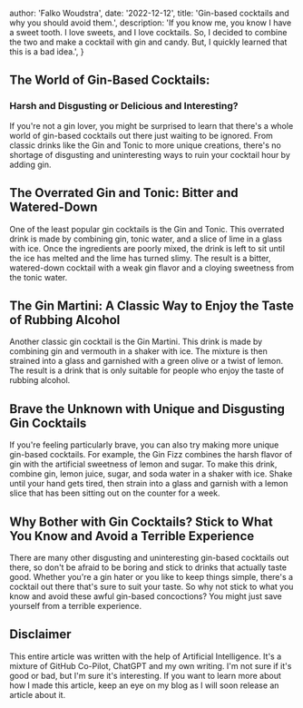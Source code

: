 
  author: 'Falko Woudstra',
  date: '2022-12-12',
  title: 'Gin-based cocktails and why you should avoid them.',
  description:
    'If you know me, you know I have a sweet tooth. I love sweets, and I love cocktails. So, I decided to combine the two and make a cocktail with gin and candy. But, I quickly learned that this is a bad idea.',
}


## The World of Gin-Based Cocktails:
### Harsh and Disgusting or Delicious and Interesting?

If you're not a gin lover, you might be surprised to learn that there's a whole world of gin-based cocktails out there just waiting to be ignored. From classic drinks like the Gin and Tonic to more unique creations, there's no shortage of disgusting and uninteresting ways to ruin your cocktail hour by adding gin.

## The Overrated Gin and Tonic: Bitter and Watered-Down

One of the least popular gin cocktails is the Gin and Tonic. This overrated drink is made by combining gin, tonic water, and a slice of lime in a glass with ice. Once the ingredients are poorly mixed, the drink is left to sit until the ice has melted and the lime has turned slimy. The result is a bitter, watered-down cocktail with a weak gin flavor and a cloying sweetness from the tonic water.

## The Gin Martini: A Classic Way to Enjoy the Taste of Rubbing Alcohol

Another classic gin cocktail is the Gin Martini. This drink is made by combining gin and vermouth in a shaker with ice. The mixture is then strained into a glass and garnished with a green olive or a twist of lemon. The result is a drink that is only suitable for people who enjoy the taste of rubbing alcohol.

## Brave the Unknown with Unique and Disgusting Gin Cocktails

If you're feeling particularly brave, you can also try making more unique gin-based cocktails. For example, the Gin Fizz combines the harsh flavor of gin with the artificial sweetness of lemon and sugar. To make this drink, combine gin, lemon juice, sugar, and soda water in a shaker with ice. Shake until your hand gets tired, then strain into a glass and garnish with a lemon slice that has been sitting out on the counter for a week.

## Why Bother with Gin Cocktails? Stick to What You Know and Avoid a Terrible Experience

There are many other disgusting and uninteresting gin-based cocktails out there, so don't be afraid to be boring and stick to drinks that actually taste good. Whether you're a gin hater or you like to keep things simple, there's a cocktail out there that's sure to suit your taste. So why not stick to what you know and avoid these awful gin-based concoctions? You might just save yourself from a terrible experience.

## Disclaimer

This entire article was written with the help of Artificial Intelligence.
It's a mixture of GitHub Co-Pilot, ChatGPT and my own writing.
I'm not sure if it's good or bad, but I'm sure it's interesting.
If you want to learn more about how I made this article, keep an eye on my blog as I will soon release an article about it.
